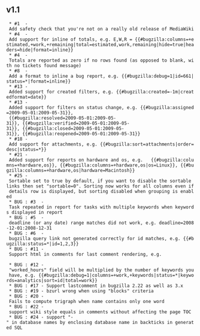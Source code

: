 ==v1.1==

  * #1  - Add safety check that you're not on a really old release of MediaWiki
  * #4  - Add support for inline of totals, e.g. E,W,R = {{#bugzilla:columns=+estimated,+work,+remaining|total=estimated,work,remaining|hide=true|headers=hide|format=inline}}
  * #4  - Totals are reported as zero if no rows found (as opposed to blank, with no tickets found message)
  * #8  - Add a format to inline a bug report, e.g. {{#bugzilla:debug=1|id=661|status=*|format=inline}}
  * #13 - Added support for created filters, e.g. {{#bugzilla:created=-1m|createdformat=date}}
  * #13 - Added support for filters on status change, e.g. {{#bugzilla:assigned=2009-05-01:2009-05-31}}, 
  {{#bugzilla:resolved=2009-05-01:2009-05-31}}, {{#bugzilla:verified=2009-05-01:2009-05-31}}, {{#bugzilla:closed=2009-05-01:2009-05-31}}, {{#bugzilla:reopened=2009-05-01:2009-05-31}}
  * #18 - Add support for attachments, e.g. {{#bugzilla:sort=attachments|order=desc|status=*}}
  * #21 - Added support for reports on hardware and os, e.g.   {{#bugzilla:columns=+hardware,os}}, {{#bugzilla:columns=+hardware,os|os=Linux}}, {{#bugzilla:columns=+hardware,os|hardware=Macintosh}}
  * #25 - Sortable set to true by default, if you want to disable the sortable links then set "sortable=0". Sorting now works for all columns even if details row is displayed, but sorting disabled when grouping is enabled
  * BUG : #3  - Task repeated in report for tasks with multiple keywords when keywords displayed in report
  * BUG : #5  - deadline (or any date) range matches did not work, e.g. deadline=2008-12-01:2008-12-31
  * BUG : #6  - bugzilla query link not generated correctly for id matches, e.g. {{#bugzilla:status=*|id=1,2,3}}
  * BUG : #11 - Support html in comments for last comment rendering, e.g. <table>
  * BUG : #12 - "worked_hours" field will be multiplied by the number of keywords you have, e.g. {{#bugzilla:debug=1|columns=+work,+keywords|status=*|keywords=analytics|sort=id|total=work}}
  * BUG : #17 - Support lastcomment in bugzilla 2.22 as well as 3.x
  * BUG : #19 - bzurl wrong when using "blocks" criteria
  * BUG : #20 - Fails to compute trigraph when name contains only one word 
  * BUG : #22 - support wiki style equals in comments without affecting the page TOC
  * BUG : #24 - support "-" in database names by enclosing database name in backticks in generated SQL